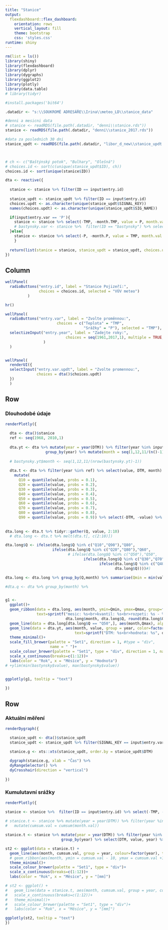 ---
title: "Stanice"
output: 
  flexdashboard::flex_dashboard:
    orientation: rows
    vertical_layout: fill
    theme: bootstrap
    css: 'styles.css'
runtime: shiny
---

```{r global, include=FALSE}
rm(list = ls())
library(shiny)
library(flexdashboard)
library(dplyr)
library(dygraphs)
library(ggplot2)
library(plotly)
library(data.table)
# library(tidyr)

#install.packages('bit64')

.datadir <- "s:\\SOUKROMÉ ADRESÁŘE\\Irina\\meteo_LD\\stanice_data"

#denni a mesicni data
# stanice <- readRDS(file.path(.datadir, "denni\\stanice.rds"))
stanice <- readRDS(file.path(.datadir, "denni\\stanice_2017.rds"))

#data za poslednich 30 dni
stanice_updt <- readRDS(file.path(.datadir, "libor_d_new\\stanice_updt.rds")) 



# ch <- c("Baštýnský potok", "Bulhary", "Olešná")
# choices.id <- sort(c(unique(stanice_updt$ID), ch))
choices.id <- sort(unique(stanice$ID))
```

```{r reactions}

dta <- reactive({
  
  stanice <- stanice %>% filter(ID == input$entry.id)
  
  stanice_updt <- stanice_updt %>% filter(ID == input$entry.id)
  choices.updt <- as.character(unique(stanice_updt$SIGNAL_KEY))
  names(choices.updt) <- as.character(unique(stanice_updt$SIG_NAME))

  if(input$entry.var == 'P'){
    stanice <- stanice %>% select(-TMP, -month.TMP, value = P, month.val = month.P)
    # bastynsky.var <- stanice %>%  filter(ID == "bastynsky") %>% select(-P, -month.P)
  }else{
    stanice <- stanice %>% select(-P, -month.P, value = TMP, month.val = month.TMP)
    }
  
  return(list(stanice = stanice, stanice_updt = stanice_updt, choices.updt = choices.updt))
})

```

Column {.sidebar data-width=400}
-----------------------------------------------------------------------

```{r sidepanel}

wellPanel(
  radioButtons("entry.id", label = "Stanice Pojizeří:",
               choices = choices.id, selected = "VÚV meteo")
          )

hr()

wellPanel(
  radioButtons("entry.var", label = "Zvolte proměnnou:", 
                       choices = c("Teplota" = "TMP",
                                   "Srážky" = "P"), selected = "TMP"),
  selectizeInput("entry.year", label = "Zadejte roky:",
                           choices = seq(1961,2017,1), multiple = TRUE, selected = 1961, size = 55
                 )
  )


wellPanel(
  renderUI({
  selectInput("entry.var.updt", label = "Zvolte promennou:",
              choices = dta()$choices.updt)
  })
  )

```

Row
-----------------------------------------------------------------------

### Dlouhodobé údaje

```{r g1}
renderPlotly({
  
  dta <- dta()$stanice
  ref <- seq(1968, 2010,1)
  
  dta.yt <- dta %>% mutate(year = year(DTM)) %>% filter(year %in% input$entry.year) %>% 
                  group_by(year) %>% mutate(month = seq(1,12,11/(n()-1)))
  
  # bastynsky.yt$month <- seq(1,12,11/(nrow(bastynsky.yt)-1))
  
  dta.t <- dta %>% filter(year %in% ref) %>% select(value, DTM, month) %>% group_by(month) %>% 
    mutate(
      Q10 = quantile(value, probs = 0.1), 
      Q20 = quantile(value, probs = 0.2), 
      Q30 = quantile(value, probs = 0.3),
      Q40 = quantile(value, probs = 0.4), 
      Q50 = quantile(value, probs = 0.5),
      Q60 = quantile(value, probs = 0.6), 
      Q70 = quantile(value, probs = 0.7),
      Q80 = quantile(value, probs = 0.8), 
      Q90 = quantile(value, probs = 0.9)) %>% select(-DTM, -value) %>% ungroup
  
  
dta.long <- dta.t %>% tidyr::gather(Q, value, 2:10)
  # dta.long <- dta.t %>% melt(dta.t[, c(2:10)])

dta.long$Q <- ifelse(dta.long$Q %in% c("Q10","Q90"),"Q80",
                     ifelse(dta.long$Q %in% c("Q20","Q80"),"Q60",
                            # ifelse(dta.long$Q %in% c("Q50"),"Q50",
                                   ifelse(dta.long$Q %in% c("Q30","Q70"),"Q40",
                                          ifelse(dta.long$Q %in% c("Q40","Q60"),"Q20",
                                                 dta.long$Q))))#)

dta.long <- dta.long %>% group_by(Q,month) %>% summarise(Qmin = min(value), Qmax = max(value))

#dta.q <- dta %>% group_by(month) %>% 


g1 <-
  ggplot()+
  geom_ribbon(data = dta.long, aes(month, ymin=Qmin, ymax=Qmax, group=factor(Q), fill=factor(Q),
              text=sprintf("mesic: %s<br>kvantil: %s<br>rozpeti: %s - %s", 
                           dta.long$month, dta.long$Q, round(dta.long$Qmin,2), round(dta.long$Qmax,2))), alpha=0.2)+
  geom_line(data = dta.long[dta.long$Q == "Q50",], aes(month,Qmax), alpha=0.5)+
  geom_line(data = dta.yt, aes(month, value, group = year, color=factor(year),
                               text=sprintf("DTM: %s<br>hodnota: %s", dta.yt$DTM, round(dta.yt$value,2))),alpha = 0.75)+
  theme_minimal()+
  scale_fill_brewer(palette = "Set1", direction = 1, #type = "div",
                    name = " ")+
  scale_colour_brewer(palette = "Set1", type = "div", direction = 1, name = " ")+
  scale_x_continuous(breaks=c(1:12))+
  labs(color = "Rok", x = "Měsíce", y = "Hodnota")
# +ylim(min(bastynsky$value), max(bastynsky$value))


ggplotly(g1, tooltip = "text") 
  
})
```


Row {.tabset}
-----------------------------------------------------------------------

### Aktuální měření

```{r g2}

renderDygraph({

  stanice_updt <- dta()$stanice_updt
  stanice_updt <- stanice_updt %>% filter(SIGNAL_KEY == input$entry.var.updt) %>% select(DTM, value)
  
  stanice.g <- xts::xts(stanice_updt, order.by = stanice_updt$DTM)

  dygraph(stanice.g, xlab = "Čas") %>%  
  dyRangeSelector() %>% 
  dyCrosshair(direction = "vertical")
  
})

```

### Kumulutavní srážky

```{r g3}
renderPlotly({

stanice <- stanice %>%  filter(ID == input$entry.id) %>% select(-TMP, -month.TMP, value = P, month.val = month.P)
  
# stanice.t <- stanice %>% mutate(year = year(DTM)) %>% filter(year %in% input$entry.year) %>% group_by(year) %>% select(month.val, month, year) %>%
#   mutate(cumsum.val = cumsum(month.val))

stanice.t <- stanice %>% mutate(year = year(DTM)) %>% filter(year %in% input$entry.year) %>% 
                         group_by(year) %>% select(DTM, value, year) %>% mutate(cumsum.val = cumsum(value)) %>% mutate(month = seq(1,12,11/(n()-1)))

st2 <- ggplot(data = stanice.t) + 
  geom_line(aes(month, cumsum.val, group = year, colour=factor(year), text=sprintf("DTM: %s<br>hodnota: %s", DTM, round(cumsum.val, 2))))+
  # geom_ribbon(aes(month, ymin = cumsum.val - 10, ymax = cumsum.val +10), alpha = 0.2)+
  theme_minimal()+
  scale_colour_brewer(palette = "Set1", type = "div")+
  scale_x_continuous(breaks=c(1:12))+
  labs(color = "Rok", x = "Měsíce", y = "[mm]")

# st2 <- ggplot() + 
#   geom_line(data = stanice.t, aes(month, cumsum.val, group = year, colour=factor(year)))+
#   scale_x_continuous(breaks=c(1:12))+
#   theme_minimal()+
#   scale_colour_brewer(palette = "Set1", type = "div")+
#   labs(color = "Rok", x = "Měsíce", y = "[mm]")

ggplotly(st2, tooltip = "text") 
})
```

